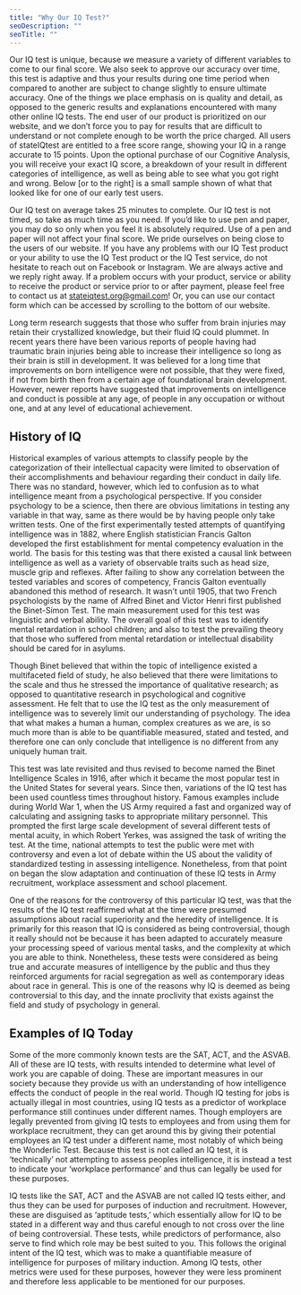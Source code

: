 ```yaml
---
title: "Why Our IQ Test?"
seoDescription: ""
seoTitle: ""
---
```

Our IQ test is unique, because we measure a variety of different variables to come to our final score. We also seek to approve our accuracy over time, this test is adaptive and thus your results during one time period when compared to another are subject to change slightly to ensure ultimate accuracy. One of the things we place emphasis on is quality and detail, as opposed to the generic results and explanations encountered with many other online IQ tests. The end user of our product is prioritized on our website, and we don’t force you to pay for results that are difficult to understand or not complete enough to be worth the price charged. All users of stateIQtest are entitled to a free score range, showing your IQ in a range accurate to 15 points. Upon the optional purchase of our Cognitive Analysis, you will receive your exact IQ score, a breakdown of your result in different categories of intelligence, as well as being able to see what you got right and wrong. Below [or to the right] is a small sample shown of what that looked like for one of our early test users.

Our IQ test on average takes 25 minutes to complete. Our IQ test is not timed, so take as much time as you need. If you’d like to use pen and paper, you may do so only when you feel it is absolutely required. Use of a pen and paper will not affect your final score. We pride ourselves on being close to the users of our website. If you have any problems with our IQ Test product or your ability to use the IQ Test product or the IQ Test service, do not hesitate to reach out on Facebook or Instagram. We are always active and we reply right away. If a problem occurs with your product, service or ability to receive the product or service prior to or after payment, please feel free to contact us at stateiqtest.org@gmail.com! Or, you can use our contact form which can be accessed by scrolling to the bottom of our website.


Long term research suggests that those who suffer from brain injuries may retain their crystallized knowledge, but their fluid IQ could plummet. In recent years there have been various reports of people having had traumatic brain injuries being able to increase their intelligence so long as their brain is still in development. It was believed for a long time that improvements on born intelligence were not possible, that they were fixed, if not from birth then from a certain age of foundational brain development. However, newer reports have suggested that improvements on intelligence and conduct is possible at any age, of people in any occupation or without one, and at any level of educational achievement.


## History of IQ
Historical examples of various attempts to classify people by the categorization of their intellectual capacity were limited to observation of their accomplishments and behaviour regarding their conduct in daily life. There was no standard, however, which led to confusion as to what intelligence meant from a psychological perspective. If you consider psychology to be a science, then there are obvious limitations in testing any variable in that way, same as there would be by having people only take written tests. One of the first experimentally tested attempts of quantifying intelligence was in 1882, where English statistician Francis Galton developed the first establishment for mental competency evaluation in the world. The basis for this testing was that there existed a causal link between intelligence as well as a variety of observable traits such as head size, muscle grip and reflexes. After failing to show any correlation between the tested variables and scores of competency, Francis Galton eventually abandoned this method of research. It wasn’t until 1905, that two French psychologists by the name of Alfred Binet and Victor Henri first published the Binet-Simon Test. The main measurement used for this test was linguistic and verbal ability. The overall goal of this test was to identify mental retardation in school children; and also to test the prevailing theory that those who suffered from mental retardation or intellectual disability should be cared for in asylums.


Though Binet believed that within the topic of intelligence existed a multifaceted field of study, he also believed that there were limitations to the scale and thus he stressed the importance of qualitative research; as opposed to quantitative research in psychological and cognitive assessment. He felt that to use the IQ test as the only measurement of intelligence was to severely limit our understanding of psychology. The idea that what makes a human a human, complex creatures as we are, is so much more than is able to be quantifiable measured, stated and tested, and therefore one can only conclude that intelligence is no different from any uniquely human trait.

This test was late revisited and thus revised to become named the Binet Intelligence Scales in 1916, after which it became the most popular test in the United States for several years. Since then, variations of the IQ test has been used countless times throughout history. Famous examples include during World War 1, when the US Army required a fast and organized way of calculating and assigning tasks to appropriate military personnel. This prompted the first large scale development of several different tests of mental acuity, in which Robert Yerkes, was assigned the task of writing the test. At the time, national attempts to test the public were met with controversy and even a lot of debate within the US about the validity of standardized testing in assessing intelligence. Nonetheless, from that point on began the slow adaptation and continuation of these IQ tests in Army recruitment, workplace assessment and school placement.

One of the reasons for the controversy of this particular IQ test, was that the results of the IQ test reaffirmed what at the time were presumed assumptions about racial superiority and the heredity of intelligence. It is primarily for this reason that IQ is considered as being controversial, though it really should not be because it has been adapted to accurately measure your processing speed of various mental tasks, and the complexity at which you are able to think. Nonetheless, these tests were considered as being true and accurate measures of intelligence by the public and thus they reinforced arguments for racial segregation as well as contemporary ideas about race in general. This is one of the reasons why IQ is deemed as being controversial to this day, and the innate proclivity that exists against the field and study of psychology in general.

## Examples of IQ Today

Some of the more commonly known tests are the SAT, ACT, and the ASVAB. All of these are IQ tests, with results intended to determine what level of work you are capable of doing. These are important measures in our society because they provide us with an understanding of how intelligence effects the conduct of people in the real world. Though IQ testing for jobs is actually illegal in most countries, using IQ tests as a predictor of workplace performance still continues under different names. Though employers are legally prevented from giving IQ tests to employees and from using them for workplace recruitment, they can get around this by giving their potential employees an IQ test under a different name, most notably of which being the Wonderlic Test. Because this test is not called an IQ test, it is ‘technically’ not attempting to assess peoples intelligence, it is instead a test to indicate your ‘workplace performance’ and thus can legally be used for these purposes.

IQ tests like the SAT, ACT and the ASVAB are not called IQ tests either, and thus they can be used for purposes of induction and recruitment. However, these are disguised as ‘aptitude tests,’ which essentially allow for IQ to be stated in a different way and thus careful enough to not cross over the line of being controversial. These tests, while predictors of performance, also serve to find which role may be best suited to you. This follows the original intent of the IQ test, which was to make a quantifiable measure of intelligence for purposes of military induction. Among IQ tests, other metrics were used for these purposes, however they were less prominent and therefore less applicable to be mentioned for our purposes.